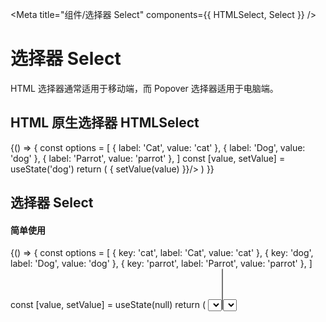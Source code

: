 
<Meta title="组件/选择器 Select" components={{ HTMLSelect, Select }} />

# 选择器 Select

HTML 选择器通常适用于移动端，而 Popover 选择器适用于电脑端。


## HTML 原生选择器 HTMLSelect


<Canvas>
  <Story name="HTMLSelect">
    {() => {
      const options = [
        { label: 'Cat', value: 'cat' },
        { label: 'Dog', value: 'dog' },
        { label: 'Parrot', value: 'parrot' },
      ]
      const [value, setValue] = useState('dog')
      return (
        <HTMLSelect options={options} value={value} onChange={(value) => { setValue(value) }}/>
      )
    }}
  </Story>
</Canvas>

## 选择器 Select

#### 简单使用

<Canvas>
  <Story name="Select">
    {() => {
      const options = [
        { key: 'cat', label: 'Cat', value: 'cat' },
        { key: 'dog', label: 'Dog', value: 'dog' },
        { key: 'parrot', label: 'Parrot', value: 'parrot' },
      ]
      const [value, setValue] = useState(null)
      return (
        <Select
          options={options}
          placeholder={'Select animal'}
          value={value}
          onChange={(value) => { console.log(value); setValue(value) }}
        />
      )
    }}
  </Story>
</Canvas>

#### 多选

<Canvas>
  <Story name="Multiple Select">
    {() => {
      const data = [
        { name: "Ptunium" },
        { name: "Plutonium" },
        { name: "Americium" },
        { name: "Curium" },
        { name: "Berkelium" },
        { name: "Californium" },
        { name: "Einsteinium" },
        { name: "Fermium" },
        { name: "Mendelevium" },
        { name: "Nobelium" },
        { name: "Lawrencium" },
        { name: "Rutherfordium" },
        { name: "Dubnium" },
        { name: "Seaborgium" },
        { name: "Bohrium" },
        { name: "Hassium" },
        { name: "Meitnerium" },
        { name: "Darmstadtium" },
        { name: "Roentgenium" },
        { name: "Copernicium" },
        { name: "Nihonium" },
        { name: "Flerovium" },
        { name: "Moscovium" },
        { name: "Livermorium" },
        { name: "Tennessine" },
        { name: "Oganesson" },
      ]
      const options = data.map((i) => ({ key: i.name, label: i.name, value: i.name }))
      const [value, setValue] = useState(null)
      return (
        <Select
          style={{ width: 340 }}
          options={options}
          placeholder={'Select ...'}
          multiple
          value={value}
          onChange={(value) => { console.log(value); setValue(value) }}
        />
      )
    }}
  </Story>
</Canvas>

#### 多选

<Canvas>
  <Story name="Select with option group">
    {() => {
      const sections = [{
        key: 'books',
        label: '书籍',
        options: [
          { key: 'b1', label: '愚者的片尾', value: '愚者的片尾' },
          { key: 'b2', label: '库特莉亚芙卡的排序', value: '库特莉亚芙卡的排序' },
          { key: 'b3', label: '两人距离的概算', value: '两人距离的概算' },
          { key: 'b4', label: '迟来的羽翼', value: '迟来的羽翼' },
        ]
      }, {
        key: 'movies',
        label: '电影',
        options: [
          { key: 'm1', label: '你的名字', value: '你的名字' },
          { key: 'm2', label: '天气之子', value: '天气之子' },
          { key: 'm3', label: '言叶之庭', value: '言叶之庭' },
          { key: 'm4', label: '千与千寻', value: '千与千寻' },
        ]
      }, {
        key: 'anime',
        label: '动漫',
        options: [
          { key: 'a1', label: '齐木楠雄的灾难', value: '齐木楠雄的灾难' },
          { key: 'a2', label: '浪客剑心', value: '浪客剑心' },
          { key: 'a3', label: '日常', value: '日常' },
          { key: 'a4', label: '凉宫春日的忧郁', value: '凉宫春日的忧郁' },
        ]
      }]
      const [value, setValue] = useState(null)
      return (
        <Select
          style={{ width: 340 }}
          sections={sections}
          placeholder={'Select ...'}
          value={value}
          onChange={(value) => { console.log(value); setValue(value) }}
        />
      )
    }}
  </Story>
</Canvas>


### Props

<ArgsTable components={{ HTMLSelect, Select }} />